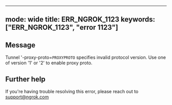 
---
mode: wide
title: ERR_NGROK_1123
keywords: ["ERR_NGROK_1123", "error 1123"]
---

## Message
Tunnel '-proxy-proto=`PROXYPROTO` specifies invalid protocol version.
Use one of version '1' or '2' to enable proxy proto.




## Further help
If you're having trouble resolving this error, please reach out to [support@ngrok.com](mailto:support@ngrok.com?subject=Help%20with%20ERR_NGROK_1123)

